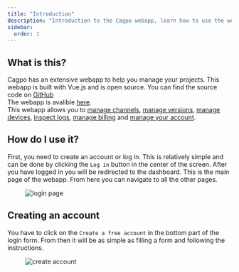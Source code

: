 ```yaml
---
title: "Introduction"
description: "Introduction to the Cagpo webapp, learn how to use the web app of Capgo, to manage your updates and understand what happen with it"
sidebar:
  order: 1
---
```


## What is this?

Cagpo has an extensive webapp to help you manage your projects. This webapp is built with Vue.js and is open source. You can find the source code on [GitHub](https://github.com/Cap-go/capgo/tree/main/src/) \
The webapp is avalible [here](https://web.capgo.app/). \
This webapp allows you to [manage channels](/docs/webapp/channels/), [manage versions](/docs/webapp/bundles/), [manage devices](/docs/webapp/devices/), [inspect logs](/docs/webapp/logs/), [manage billing](/docs/webapp/settings/) and [manage your account](/docs/webapp/settings/).

## How do I use it?

First, you need to create an account or log in. This is relatively simple and can be done by clicking the `Log in` button in the center of the screen. After you have logged in you will be redirected to the dashboard. This is the main page of the webapp. From here you can navigate to all the other pages.

<figure><img src="/login.webp" alt="login page" /><figcaption></figcaption></figure>

## Creating an account

You have to click on the `Create a free account` in the bottom part of the login form. From then it will be as simple as filling a form and following the instructions.

<figure><img src="/create-account.webp" alt="create account" /><figcaption></figcaption></figure>
